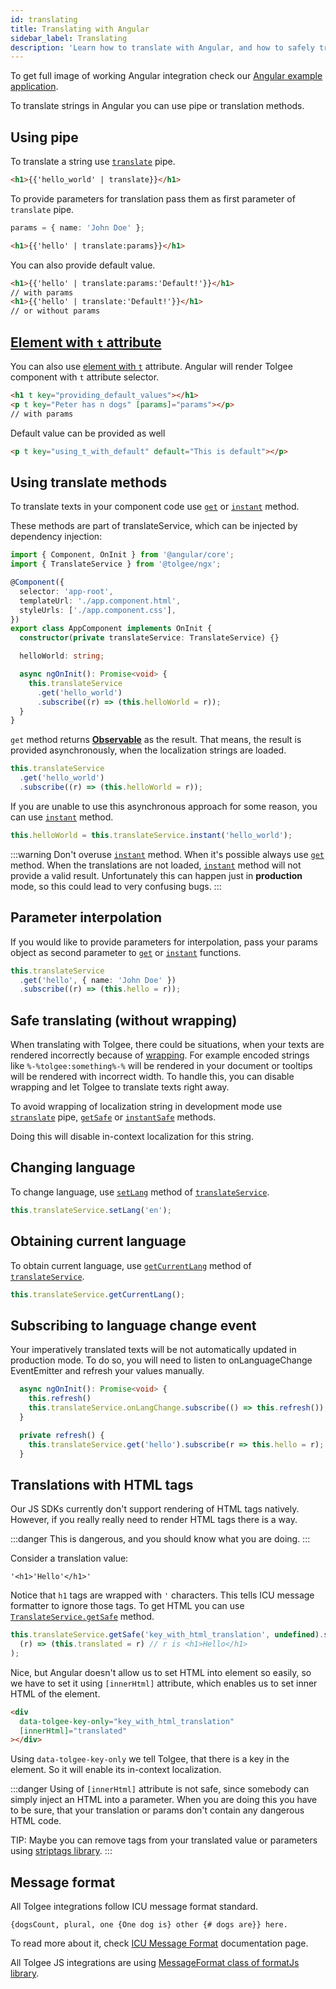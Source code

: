 ```yaml
---
id: translating
title: Translating with Angular
sidebar_label: Translating
description: 'Learn how to translate with Angular, and how to safely translating without wrapping. To translate strings in Angular you can use pipe or translation methods.'
---
```


To get full image of working Angular integration check our [Angular example application](https://github.com/tolgee/ngx-example).

To translate strings in Angular you can use pipe or translation methods.

## Using pipe

To translate a string use [`translate`](/docs/sdk/angular/api#translate-pipe) pipe.

```html
<h1>{{'hello_world' | translate}}</h1>
```

To provide parameters for translation pass them as first parameter of `translate` pipe.

```typescript
params = { name: 'John Doe' };
```

```html
<h1>{{'hello' | translate:params}}</h1>
```

You can also provide default value.

```html
<h1>{{'hello' | translate:params:'Default!'}}</h1>
// with params
<h1>{{'hello' | translate:'Default!'}}</h1>
// or without params
```

## [Element with `t` attribute](/docs/sdk/angular/api#tcomponent)

You can also use [element with `t`](/docs/sdk/angular/api#tcomponent) attribute. Angular will render Tolgee component with `t` attribute selector.

```html
<h1 t key="providing_default_values"></h1>
<p t key="Peter has n dogs" [params]="params"></p>
// with params
```

Default value can be provided as well

```html
<p t key="using_t_with_default" default="This is default"></p>
```

## Using translate methods

To translate texts in your component code use [`get`](/docs/sdk/angular/api#method-get)
or [`instant`](/docs/sdk/angular/api#method-instant) method.

These methods are part of translateService, which can be injected by dependency injection:

```typescript
import { Component, OnInit } from '@angular/core';
import { TranslateService } from '@tolgee/ngx';

@Component({
  selector: 'app-root',
  templateUrl: './app.component.html',
  styleUrls: ['./app.component.css'],
})
export class AppComponent implements OnInit {
  constructor(private translateService: TranslateService) {}

  helloWorld: string;

  async ngOnInit(): Promise<void> {
    this.translateService
      .get('hello_world')
      .subscribe((r) => (this.helloWorld = r));
  }
}
```

`get` method returns [**Observable**](https://rxjs-dev.firebaseapp.com/guide/observable) as the result. That means, the
result is provided asynchronously, when the localization strings are loaded.

```typescript
this.translateService
  .get('hello_world')
  .subscribe((r) => (this.helloWorld = r));
```

If you are unable to use this asynchronous approach for some reason, you can use
[`instant`](/docs/sdk/angular/api#method-instant) method.

```typescript
this.helloWorld = this.translateService.instant('hello_world');
```

:::warning
Don't overuse [`instant`](/docs/sdk/angular/api#method-instant) method. When it's possible
always use [`get`](/docs/sdk/angular/api#method-get) method. When the translations are not loaded,
[`instant`](/docs/sdk/angular/api#method-instant) method will not provide a valid result.
Unfortunately this can happen just in **production** mode, so this
could lead to very confusing bugs.
:::

## Parameter interpolation

If you would like to provide parameters for interpolation, pass your params object as second parameter
to [`get`](/docs/sdk/angular/api#method-get) or
[`instant`](/docs/sdk/angular/api#method-instant) functions.

```typescript
this.translateService
  .get('hello', { name: 'John Doe' })
  .subscribe((r) => (this.hello = r));
```

## Safe translating (without wrapping)

When translating with Tolgee, there could be situations, when your texts are rendered incorrectly because of
[wrapping](/docs/sdk/wrapping).
For example encoded strings like `%-%tolgee:something%-%` will be rendered in your document or tooltips will be rendered
with incorrect width. To handle this, you can disable wrapping and let Tolgee to translate texts right away.

To avoid wrapping of localization string in development mode use
[`stranslate`](/docs/sdk/angular/api#stranslate-pipe) pipe,
[`getSafe`](/docs/sdk/angular/api#method-getsafe) or
[`instantSafe`](/docs/sdk/angular/api#method-instantsafe) methods.

Doing this will disable in-context localization for this string.

## Changing language

To change language, use [`setLang`](/docs/sdk/angular/api#method-setlang) method of
[`translateService`](/docs/sdk/angular/api#translateservice).

```typescript
this.translateService.setLang('en');
```

## Obtaining current language

To obtain current language, use [`getCurrentLang`](/docs/sdk/angular/api#method-getcurrentlang)
method of [`translateService`](/docs/sdk/angular/api#translateservice).

```typescript
this.translateService.getCurrentLang();
```

## Subscribing to language change event

Your imperatively translated texts will be not automatically updated in production mode. To do so, you will need to
listen to onLanguageChange EventEmitter and refresh your values manually.

```typescript
  async ngOnInit(): Promise<void> {
    this.refresh()
    this.translateService.onLangChange.subscribe(() => this.refresh());
  }

  private refresh() {
    this.translateService.get('hello').subscribe(r => this.hello = r);
  }
```

## Translations with HTML tags

Our JS SDKs currently don't support rendering of HTML tags natively. However, if you really really need to render HTML tags there is a way.

:::danger
This is dangerous, and you should know what you are doing.
:::

Consider a translation value:

```
'<h1>'Hello'</h1>'
```

Notice that `h1` tags are wrapped with `'` characters. This tells ICU message formatter to ignore those tags.
To get HTML you can use [`TranslateService.getSafe`](/docs/sdk/angular/api#method-getsafe) method.

```ts
this.translateService.getSafe('key_with_html_translation', undefined).subscribe(
  (r) => (this.translated = r) // r is <h1>Hello</h1>
);
```

Nice, but Angular doesn't allow us to set HTML into element so easily, so we have to set it using `[innerHtml]` attribute,
which enables us to set inner HTML of the element.

```html
<div
  data-tolgee-key-only="key_with_html_translation"
  [innerHtml]="translated"
></div>
```

Using `data-tolgee-key-only` we tell Tolgee, that there is a key in the element. So it will enable its in-context localization.

:::danger
Using of `[innerHtml]` attribute is not safe, since somebody can simply inject an HTML into a parameter. When you are
doing this you have to be sure, that your translation or params don't contain any dangerous HTML code.

TIP: Maybe you can remove tags from your translated value or parameters using [striptags library](https://www.npmjs.com/package/striptags).
:::

## Message format

All Tolgee integrations follow ICU message format standard.

`{dogsCount, plural, one {One dog is} other {# dogs are}} here.`

To read more about it, check
[ICU Message Format](/docs/icu-message-format) documentation page.

All Tolgee JS integrations are using [MessageFormat class of formatJs library](https://formatjs.io/docs/intl-messageformat/).
